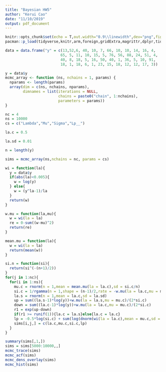 ```yaml
---
title: "Bayesian HW5"
author: "Kerui Cao"
date: "11/10/2019"
output: pdf_document
---
```

```r
knitr::opts_chunk$set(echo = T,out.width="0.9\\linewidth",dev="png",fig.align  = 'center',warning = F,message = F,dpi = 500)
pacman::p_load(tidyverse,knitr,arm,foreign,gridExtra,magrittr,dplyr,tidyr,rstan,bayesplot)
```


```r
data = data.frame("y" = c(13,52,6, 40, 10, 7, 66, 10, 10, 14, 16, 4,
                         65, 5, 11, 10, 15, 5, 76, 56, 88, 24, 51, 4,
                         40, 8, 18, 5, 16, 50, 40, 1, 36, 5, 10, 91,
                         18, 1, 18, 6, 1, 23, 15, 18, 12, 12, 17, 3))
```

```r
y = data$y
mcmc_array <- function (ns, nchains = 1, params) {
  nparams <- length(params)
  array(dim = c(ns, nchains, nparams),
        dimnames = list(iterations = NULL,
                        chains = paste0("chain", 1:nchains),
                        parameters = params))
}

nc = 4
ns = 10000
cs = c("Lambda","Mu","Sigma","Lp__")

la.c = 0.5

la.sd = 0.01

n = length(y)

sims = mcmc_array(ns,nchains = nc, params = cs)

wi = function(la){
  y = data$y
  if(abs(la)<0.005){
    w = log(y)
  } else{
    w = (y^la-1)/la
  }
  return(w)
}

w.mu = function(la,mu){
  w = wi(la = la)
  re = 0-sum((w-mu)^2)
  return(re)
}

mean.mu = function(la){
  w = wi(la = la)
  return(mean(w))
}

si.n = function(si){
  return(si^(-(n+1)/2))
}
for(j in 1:nc){
  for(i in 1:ns){
    mu.c = rnorm(n = 1,mean = mean.mu(la = la.c),sd = si.c/n)
    si.c = 1/rgamma(n = 1,shape = (n-1)/2,rate = -w.mu(la = la.c,mu = mu.c)/2)
    la.s = rnorm(n = 1,mean = la.c,sd = la.sd)
    up = sum((la.s-1)*log(y))+w.mu(la = la.s,mu = mu.c)/(2*si.c)
    down = sum((la.c-1)*log(y))+w.mu(la = la.c,mu = mu.c)/(2*si.c)
    r1 = exp(up-down)
    if(r1 >= runif(1)){la.c = la.s}else{la.c = la.c}
    lp = -0.5*log(si.c) + sum(log(dnorm(wi(la = la.c),mean = mu.c,sd = si.c))) + sum((la.c-1)*log(y))
    sims[i,j,] = c(la.c,mu.c,si.c,lp)
  }
}
```

```r
summary(sims[,1,])
sims = sims[5000:10000,,]
mcmc_trace(sims)
mcmc_acf(sims)
mcmc_dens_overlay(sims)
mcmc_hist(sims)
```